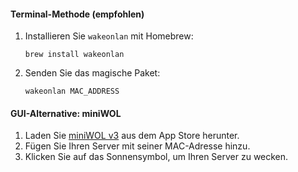 <h4>Terminal-Methode (empfohlen)</h4>

1. Installieren Sie `wakeonlan` mit Homebrew:

   ```
   brew install wakeonlan
   ```

2. Senden Sie das magische Paket:

   ```
   wakeonlan MAC_ADDRESS
   ```

<h4>GUI-Alternative: miniWOL</h4>

1. Laden Sie [miniWOL v3](https://apps.apple.com/app/miniwol/id6474282023) aus dem App Store herunter.
2. Fügen Sie Ihren Server mit seiner MAC-Adresse hinzu.
3. Klicken Sie auf das Sonnensymbol, um Ihren Server zu wecken.
